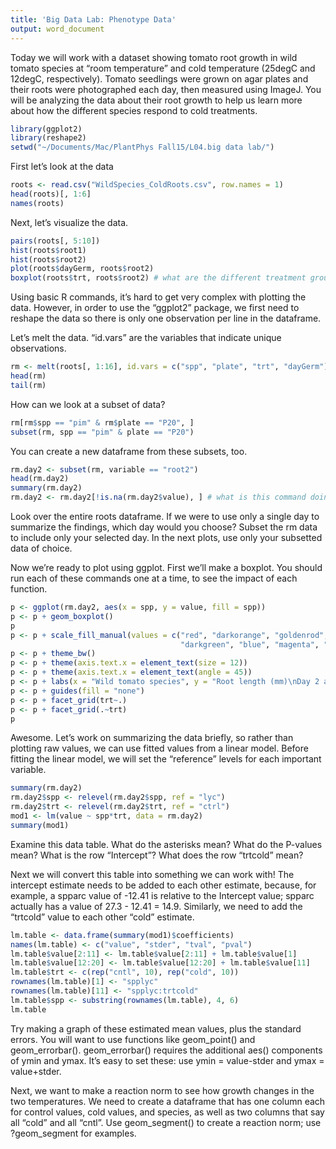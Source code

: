 ```yaml
---
title: 'Big Data Lab: Phenotype Data'
output: word_document
---
```


Today we will work with a dataset showing tomato root growth in wild tomato species at "room temperature" and cold temperature (25degC and 12degC, respectively). Tomato seedlings were grown on agar plates and their roots were photographed each day, then measured using ImageJ.  You will be analyzing the data about their root growth to help us learn more about how the different species respond to cold treatments. 

```r
library(ggplot2)
library(reshape2)
setwd("~/Documents/Mac/PlantPhys Fall15/L04.big data lab/")
```

First let's look at the data

```r
roots <- read.csv("WildSpecies_ColdRoots.csv", row.names = 1)
head(roots)[, 1:6]
names(roots)
```


Next, let's visualize the data. 

```r
pairs(roots[, 5:10])
hist(roots$root1)
hist(roots$root2)
plot(roots$dayGerm, roots$root2)
boxplot(roots$trt, roots$root2) # what are the different treatment groups?
```
Using basic R commands, it's hard to get very complex with plotting the data. However, in order to use the "ggplot2" package, we first need to reshape the data so there is only one observation per line in the dataframe.

Let's melt the data. "id.vars" are the variables that indicate unique observations.

```r
rm <- melt(roots[, 1:16], id.vars = c("spp", "plate", "trt", "dayGerm")) # we will only use the data columns to melt
head(rm)
tail(rm)
```

How can we look at a subset of data?

```r
rm[rm$spp == "pim" & rm$plate == "P20", ]
subset(rm, spp == "pim" & plate == "P20")
```

You can create a new dataframe from these subsets, too.

```r
rm.day2 <- subset(rm, variable == "root2")
head(rm.day2)
summary(rm.day2)
rm.day2 <- rm.day2[!is.na(rm.day2$value), ] # what is this command doing?
```

Look over the entire roots dataframe. If we were to use only a single day to summarize the findings, which day would you choose? Subset the rm data to include only your selected day.  In the next plots, use only your subsetted data of choice.  

Now we're ready to plot using ggplot. First we'll make a boxplot. You should run each of these commands one at a time, to see the impact of each function.

```r
p <- ggplot(rm.day2, aes(x = spp, y = value, fill = spp))
p <- p + geom_boxplot()
p 
p <- p + scale_fill_manual(values = c("red", "darkorange", "goldenrod", "yellow", "green", 
                                      "darkgreen", "blue", "magenta", "purple", "gray"))
p <- p + theme_bw()
p <- p + theme(axis.text.x = element_text(size = 12))
p <- p + theme(axis.text.x = element_text(angle = 45))
p <- p + labs(x = "Wild tomato species", y = "Root length (mm)\nDay 2 after germination", fill = "Species")
p <- p + guides(fill = "none")
p <- p + facet_grid(trt~.)
p <- p + facet_grid(.~trt)
p
```

Awesome. Let's work on summarizing the data briefly, so rather than plotting raw values, we can use fitted values from a linear model. Before fitting the linear model, we will set the "reference" levels for each important variable.

```r
summary(rm.day2)
rm.day2$spp <- relevel(rm.day2$spp, ref = "lyc")
rm.day2$trt <- relevel(rm.day2$trt, ref = "ctrl")
mod1 <- lm(value ~ spp*trt, data = rm.day2)
summary(mod1)
```

Examine this data table.  What do the asterisks mean? What do the P-values mean? What is the row "Intercept"? What does the row "trtcold" mean?

Next we will convert this table into something we can work with! The intercept estimate needs to be added to each other estimate, because, for example, a spparc value of -12.41 is relative to the Intercept value; spparc actually has a value of 27.3 - 12.41 = 14.9.  Similarly, we need to add the "trtcold" value to each other "cold" estimate.

```r
lm.table <- data.frame(summary(mod1)$coefficients)
names(lm.table) <- c("value", "stder", "tval", "pval")
lm.table$value[2:11] <- lm.table$value[2:11] + lm.table$value[1]
lm.table$value[12:20] <- lm.table$value[12:20] + lm.table$value[11]
lm.table$trt <- c(rep("cntl", 10), rep("cold", 10))
rownames(lm.table)[1] <- "spplyc"
rownames(lm.table)[11] <- "spplyc:trtcold"
lm.table$spp <- substring(rownames(lm.table), 4, 6)
lm.table
```

Try making a graph of these estimated mean values, plus the standard errors.  You will want to use functions like geom_point() and geom_errorbar().  geom_errorbar() requires the additional aes() components of ymin and ymax.  It's easy to set these: use ymin = value-stder and ymax = value+stder.  

Next, we want to make a reaction norm to see how growth changes in the two temperatures.  We need to create a dataframe that has one column each for control values, cold values, and species, as well as two columns that say all "cold" and all "cntl".  Use geom_segment() to create a reaction norm; use ?geom_segment for examples. 
